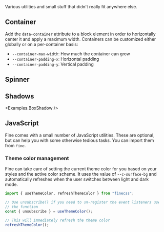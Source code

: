 
<PageHeader title="Extra">
  Various utilities and small stuff that didn't really fit anywhere else.
</PageHeader>

## Container

Add the `data-container` attribute to a block element in order to horizontally center it and apply a maximum width. Containers can be customized either globally or on a per-container basis:

- `--container-max-width`: How much the container can grow
- `--container-padding-x`: Horizontal padding
- `--container-padding-y`: Vertical padding

## Spinner

<Preview code={Examples.spinner} />

## Shadows

<Examples.BoxShadow />

## JavaScript

Fine comes with a small number of JavaScript utilities. These are optional, but can help you with some otherwise tedious tasks. You can import them from `fine`.

### Theme color management

Fine can take care of setting the current theme color for you based on your styles and the active color scheme. It uses the value of `--c-surface-bg` and automatically refreshes when the user switches between light and dark mode.

```js
import { useThemeColor, refreshThemeColor } from "finecss";

// Use unsubscribe() if you need to un-register the event listeners used by
// the function
const { unsubscribe } = useThemeColor();

// This will immediately refresh the theme color
refreshThemeColor();
```
